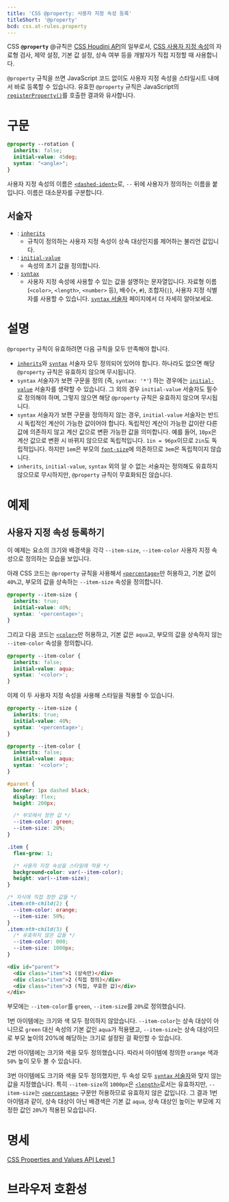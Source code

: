 ```yaml
---
title: 'CSS @property: 사용자 지정 속성 등록'
titleShort: '@property'
bcd: css.at-rules.property
---
```


CSS **`@property`** @규칙은 [CSS Houdini API](https://developer.mozilla.org/en-US/docs/Web/API/Houdini_APIs)의 일부로서, [CSS 사용자 지정 속성](../--*)의 자료형 검사, 제약 설정, 기본 값 설정, 상속 여부 등을 개발자가 직접 지정할 때 사용합니다.

`@property` 규칙을 쓰면 JavaScript 코드 없이도 사용자 지정 속성을 스타일시트 내에서 바로 등록할 수 있습니다. 유효한 `@property` 규칙은 JavaScript의 [`registerProperty()`](https://developer.mozilla.org/en-US/docs/Web/API/CSS/registerProperty_static)를 호출한 결과와 유사합니다.

# 구문

```css
@property --rotation {
  inherits: false;
  initial-value: 45deg;
  syntax: "<angle>";
}
```

사용자 지정 속성의 이름은 [`<dashed-ident>`]로, `--` 뒤에 사용자가 정의하는 이름을 붙입니다. 이름은 대소문자를 구분합니다.

## 서술자

- : [`inherits`]
  - 규칙이 정의하는 사용자 지정 속성이 상속 대상인지를 제어하는 불리언 값입니다.
- : [`initial-value`]
  - 속성의 초기 값을 정의합니다.
- : [`syntax`]
  - 사용자 지정 속성에 사용할 수 있는 값을 설명하는 문자열입니다. 자료형 이름(`<color>`, `<length>`, `<number>` 등), 배수(`+`, `#`), 조합자(`|`), 사용자 지정 식별자를 사용할 수 있습니다. [`syntax` 서술자][`syntax`] 페이지에서 더 자세히 알아보세요.

# 설명

`@property` 규칙이 유효하려면 다음 규칙을 모두 만족해야 합니다.

- [`inherits`]와 [`syntax`] 서술자 모두 정의되어 있어야 합니다. 하나라도 없으면 해당 `@property` 규칙은 유효하지 않으며 무시됩니다.
- `syntax` 서술자가 보편 구문을 정의 (즉, `syntax: '*'`) 하는 경우에는 [`initial-value`] 서술자를 생략할 수 있습니다. 그 외의 경우 `initial-value` 서술자도 필수로 정의해야 하며, 그렇지 않으면 해당 `@property` 규칙은 유효하지 않으며 무시됩니다.
- `syntax` 서술자가 보편 구문을 정의하지 않는 경우, `initial-value` 서술자는 반드시 독립적인 계산이 가능한 값이어야 합니다. 독립적인 계산이 가능한 값이란 다른 값에 의존하지 않고 계산 값으로 변환 가능한 값을 의미합니다. 예를 들어, `10px`은 계산 값으로 변환 시 바뀌지 않으므로 독립적입니다. `1in = 96px`이므로 `2in`도 독립적입니다. 하지만 `1em`은 부모의 [`font-size`]에 의존하므로 `3em`은 독립적이지 않습니다.
- `inherits`, `initial-value`, `syntax` 외의 알 수 없는 서술자는 정의해도 유효하지 않으므로 무시하지만, `@property` 규칙이 무효화되진 않습니다.

# 예제

## 사용자 지정 속성 등록하기

이 예제는 요소의 크기와 배경색을 각각 `--item-size`, `--item-color` 사용자 지정 속성으로 정의하는 모습을 보입니다.

아래 CSS 코드는 `@property` 규칙을 사용해서 [`<percentage>`]만 허용하고, 기본 값이 `40%`고, 부모의 값을 상속하는 `--item-size` 속성을 정의합니다.

```css
@property --item-size {
  inherits: true;
  initial-value: 40%;
  syntax: '<percentage>';
}
```

그리고 다음 코드는 [`<color>`]만 허용하고, 기본 값은 `aqua`고, 부모의 값을 상속하지 않는 `--item-color` 속성을 정의합니다.

```css
@property --item-color {
  inherits: false;
  initial-value: aqua;
  syntax: '<color>';
}
```

이제 이 두 사용자 지정 속성을 사용해 스타일을 적용할 수 있습니다.

```css hidden name=example filename=properties
@property --item-size {
  inherits: true;
  initial-value: 40%;
  syntax: '<percentage>';
}

@property --item-color {
  inherits: false;
  initial-value: aqua;
  syntax: '<color>';
}
```

```css hidden name=example
#parent {
  border: 1px dashed black;
  display: flex;
  height: 200px;

  /* 부모에서 정한 값 */
  --item-color: green;
  --item-size: 20%;
}

.item {
  flex-grow: 1;

  /* 사용자 지정 속성을 스타일에 적용 */
  background-color: var(--item-color);
  height: var(--item-size);
}

/* 자식에 직접 정한 값들 */
.item:nth-child(2) {
  --item-color: orange;
  --item-size: 50%;
}
.item:nth-child(3) {
  /* 유효하지 않은 값들 */
  --item-color: 000;
  --item-size: 1000px;
}
```

```html hidden name=example
<div id="parent">
  <div class="item">1 (상속만)</div>
  <div class="item">2 (직접 정의)</div>
  <div class="item">3 (직접, 무효한 값)</div>
</div>
```

<LiveExample height={320} lang="css" name="example" />

부모에는 `--item-color`를 `green`, `--item-size`를 `20%`로 정의했습니다.

1번 아이템에는 크기와 색 모두 정의하지 않았습니다. `--item-color`는 상속 대상이 아니므로 `green` 대신 속성의 기본 값인 `aqua`가 적용됐고, `--item-size`는 상속 대상이므로 부모 높이의 20%에 해당하는 크기로 설정된 걸 확인할 수 있습니다.

2번 아이템에는 크기와 색을 모두 정의했습니다. 따라서 아이템에 정의한 `orange` 색과 `50%` 높이 모두 볼 수 있습니다.

3번 아이템에도 크기와 색을 모두 정의했지만, 두 속성 모두 [`syntax` 서술자][`syntax`]와 맞지 않는 값을 지정했습니다. 특히 `--item-size`의 `1000px`은 [`<length>`]로서는 유효하지만, `--item-size`는 [`<percentage>`] 구문만 허용하므로 유효하지 않은 값입니다. 그 결과 1번 아이템과 같이, 상속 대상이 아닌 배경색은 기본 값 `aqua`, 상속 대상인 높이는 부모에 지정한 값인 `20%`가 적용된 모습입니다.

# 명세

[CSS Properties and Values API Level 1](https://drafts.css-houdini.org/css-properties-values-api/#at-property-rule)

# 브라우저 호환성

<BrowserCompat data={props.bcd} />

[`<color>`]: ../color
[`<dashed-ident>`]: https://developer.mozilla.org/en-US/docs/Web/CSS/dashed-ident
[`<length>`]: ../length
[`<percentage>`]: ../percentage
[`font-size`]: ../font-size
[`inherits`]: https://developer.mozilla.org/en-US/docs/Web/CSS/@property/inherits
[`initial-value`]: https://developer.mozilla.org/en-US/docs/Web/CSS/@property/initial-value
[`syntax`]: https://developer.mozilla.org/en-US/docs/Web/CSS/@property/syntax
